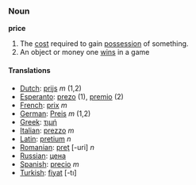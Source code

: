 ===Noun===
'''price'''

#The [[cost]] required to gain [[possession]] of something.
#An object or money one [[win]]s in a game

====Translations====
*[[Dutch]]: [[prijs]] ''m'' (1,2)
*[[Esperanto]]: [[prezo]] (1), [[premio]] (2)
*[[French]]: [[prix]] ''m''
*[[German]]: [[Preis]] ''m'' (1,2)
*[[Greek]]: [[τιμή]]
*[[Italian]]: [[prezzo]] ''m''
*[[Latin]]: [[pretium]] ''n''
*[[Romanian]]: [[preţ]] [-uri] ''n''
*[[Russian]]: [[цена]]
*[[Spanish]]: [[precio]] ''m''
*[[Turkish]]: [[fiyat]] [-tı]
